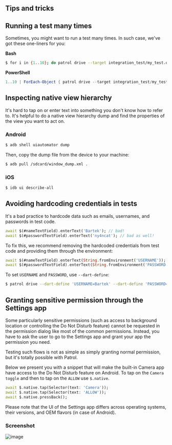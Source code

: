 ## Tips and tricks

## Running a test many times

Sometimes, you might want to run a test many times. In such case, we've got
these one-liners for you:

**Bash**

```bash
$ for i in {1..10}; do patrol drive --target integration_test/my_test.dart; done
```

**PowerShell**

```powershell
1..10 | ForEach-Object { patrol drive --target integration_test/my_test.dart }
```

## Inspecting native view hierarchy

It's hard to tap on or enter text into something you don't know how to refer to.
It's helpful to do a native view hierarchy dump and find the properties of the
view you want to act on.

### Android

```bash
$ adb shell uiautomator dump
```

Then, copy the dump file from the device to your machine:

```bash
$ adb pull /sdcard/window_dump.xml .
```

### iOS

```bash
$ idb ui describe-all
```

## Avoiding hardcoding credentials in tests

It's a bad practice to hardcode data such as emails, usernames, and passwords in
test code.

```dart
await $(#nameTextField).enterText('Bartek'); // bad!
await $(#passwordTextField).enterText('ny4ncat'); // bad as well!
```

To fix this, we recommend removing the hardcoded credentials from test code and
providing them through the environment:

```dart
await $(#nameTextField).enterText(String.fromEnvironment('USERNAME'));
await $(#passwordTextField).enterText(String.fromEnvironment('PASSWORD'));
```

To set `USERNAME` and `PASSWORD`, use `--dart-define`:

```bash
$ patrol drive --dart-define 'USERNAME=Bartek' --dart-define 'PASSWORD=ny4ncat'
```

## Granting sensitive permission through the Settings app

Some particularly sensitive permissions (such as access to background location
or controlling the Do Not Disturb feature) cannot be requested in the permission
dialog like most of the common permissions. Instead, you have to ask the user to
go to the Settings app and grant your app the permission you need.

Testing such flows is not as simple as simply granting normal permission, but
it's totally possible with Patrol.

Below we present you with a snippet that will make the built-in Camera app have
access to the Do Not Disturb feature on Android. To tap on the `Camera toggle`
and then to tap on the `ALLOW` use `$.native`.

```dart
await $.native.tap(Selector(text: 'Camera'));
await $.native.tap(Selector(text: 'ALLOW'));
await $.native.pressBack();
```

Please note that the UI of the Settings app differs across operating systems,
their versions, and OEM flavors (in case of Android).

### Screenshot

![image](https://user-images.githubusercontent.com/10289319/194897313-849b8b84-df7a-4bf3-9b06-bb2782876d03.png)
